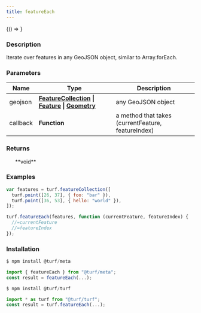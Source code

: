```yaml
---
title: featureEach
---
```



<!-- Expose turf as global var for experimenting in the browser console -->

<BrowserOnly>{() => <WindowTurfGlobal turf={turf} />}</BrowserOnly>

### Description

Iterate over features in any GeoJSON object, similar to
Array.forEach.

### Parameters

| Name     | Type                                                                                                                                                                                                  | Description                                        |
| -------- | ----------------------------------------------------------------------------------------------------------------------------------------------------------------------------------------------------- | -------------------------------------------------- |
| geojson  | **[FeatureCollection](https://tools.ietf.org/html/rfc7946#section-3.3) \| [Feature](https://tools.ietf.org/html/rfc7946#section-3.2) \| [Geometry](https://tools.ietf.org/html/rfc7946#section-3.1)** | any GeoJSON object                                 |
| callback | **Function**                                                                                                                                                                                          | a method that takes (currentFeature, featureIndex) |

### Returns

<ul>**void**</ul>

### Examples

```javascript
var features = turf.featureCollection([
  turf.point([26, 37], { foo: "bar" }),
  turf.point([36, 53], { hello: "world" }),
]);

turf.featureEach(features, function (currentFeature, featureIndex) {
  //=currentFeature
  //=featureIndex
});
```

### Installation

```javascript
$ npm install @turf/meta

import { featureEach } from "@turf/meta";
const result = featureEach(...);
```

```javascript
$ npm install @turf/turf

import * as turf from "@turf/turf";
const result = turf.featureEach(...);
```
